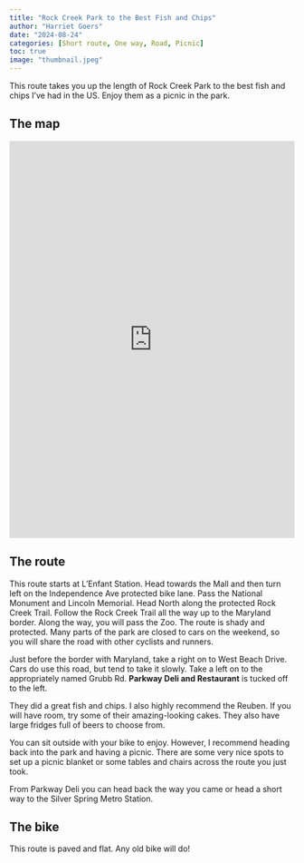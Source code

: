 ```yaml
---
title: "Rock Creek Park to the Best Fish and Chips"
author: "Harriet Goers"
date: "2024-08-24"
categories: [Short route, One way, Road, Picnic]
toc: true
image: "thumbnail.jpeg"
---
```


This route takes you up the length of Rock Creek Park to the best fish and chips I've had in the US. Enjoy them as a picnic in the park.

## The map

<iframe src="https://ridewithgps.com/embeds?type=route&id=48469454&sampleGraph=true" style="width: 1px; min-width: 100%; height: 700px; border: none;" scrolling="no"></iframe>

## The route

This route starts at L'Enfant Station. Head towards the Mall and then turn left on the Independence Ave protected bike lane. Pass the National Monument and Lincoln Memorial. Head North along the protected Rock Creek Trail. Follow the Rock Creek Trail all the way up to the Maryland border. Along the way, you will pass the Zoo. The route is shady and protected. Many parts of the park are closed to cars on the weekend, so you will share the road with other cyclists and runners. 

Just before the border with Maryland, take a right on to West Beach Drive. Cars do use this road, but tend to take it slowly. Take a left on to the appropriately named Grubb Rd. **Parkway Deli and Restaurant** is tucked off to the left.

They did a great fish and chips. I also highly recommend the Reuben. If you will have room, try some of their amazing-looking cakes. They also have large fridges full of beers to choose from.

You can sit outside with your bike to enjoy. However, I recommend heading back into the park and having a picnic. There are some very nice spots to set up a picnic blanket or some tables and chairs across the route you just took. 

From Parkway Deli you can head back the way you came or head a short way to the Silver Spring Metro Station. 

## The bike

This route is paved and flat. Any old bike will do!